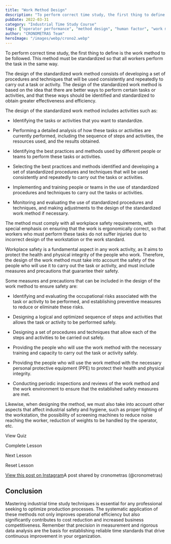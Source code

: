 ```yaml
---
title: "Work Method Design"
description: "To perform correct time study, the first thing to define is the work method to be followed. This method must be standardized so that all workers perform the task in the same way."
pubDate: 2022-03-31
category: "Industrial Time Study Course"
tags: ["operator performance", "method design", "human factor", "work method"]
author: "CRONOMETRAS Team"
heroImage: "/images/webp/crono2.webp"
---
```


To perform correct time study, the first thing to define is the work method to be followed. This method must be standardized so that all workers perform the task in the same way.

The design of the standardized work method consists of developing a set of procedures and techniques that will be used consistently and repeatedly to carry out a task or activity. The design of the standardized work method is based on the idea that there are better ways to perform certain tasks or activities, and that these ways should be identified and standardized to obtain greater effectiveness and efficiency.

The design of the standardized work method includes activities such as:

- Identifying the tasks or activities that you want to standardize.

- Performing a detailed analysis of how these tasks or activities are currently performed, including the sequence of steps and activities, the resources used, and the results obtained.

- Identifying the best practices and methods used by different people or teams to perform these tasks or activities.

- Selecting the best practices and methods identified and developing a set of standardized procedures and techniques that will be used consistently and repeatedly to carry out the tasks or activities.

- Implementing and training people or teams in the use of standardized procedures and techniques to carry out the tasks or activities.

- Monitoring and evaluating the use of standardized procedures and techniques, and making adjustments to the design of the standardized work method if necessary.

The method must comply with all workplace safety requirements, with special emphasis on ensuring that the work is ergonomically correct, so that workers who must perform these tasks do not suffer injuries due to incorrect design of the workstation or the work standard.

Workplace safety is a fundamental aspect in any work activity, as it aims to protect the health and physical integrity of the people who work. Therefore, the design of the work method must take into account the safety of the people who will use it to carry out the task or activity, and must include measures and precautions that guarantee their safety.

Some measures and precautions that can be included in the design of the work method to ensure safety are:

- Identifying and evaluating the occupational risks associated with the task or activity to be performed, and establishing preventive measures to reduce or eliminate these risks.

- Designing a logical and optimized sequence of steps and activities that allows the task or activity to be performed safely.

- Designing a set of procedures and techniques that allow each of the steps and activities to be carried out safely.

- Providing the people who will use the work method with the necessary training and capacity to carry out the task or activity safely.

- Providing the people who will use the work method with the necessary personal protective equipment (PPE) to protect their health and physical integrity.

- Conducting periodic inspections and reviews of the work method and the work environment to ensure that the established safety measures are met.

Likewise, when designing the method, we must also take into account other aspects that affect industrial safety and hygiene, such as proper lighting of the workstation, the possibility of screening machines to reduce noise reaching the worker, reduction of weights to be handled by the operator, etc.

View Quiz

Complete Lesson

Next Lesson

Reset Lesson

[View this post on Instagram](https://www.instagram.com/tv/Cbwxx-9NF2G/?utm_source=ig_embed&utm_campaign=loading)A post shared by cronometras (@cronometras)

## Conclusion

Mastering industrial time study techniques is essential for any professional seeking to optimize production processes. The systematic application of these methods not only improves operational efficiency but also significantly contributes to cost reduction and increased business competitiveness. Remember that precision in measurement and rigorous data analysis are the basis for establishing reliable time standards that drive continuous improvement in your organization.

